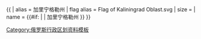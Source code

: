 {{ {{{1<noinclude>|country showdata</noinclude>}}}
| alias = 加里宁格勒州
| flag alias = Flag of Kaliningrad Oblast.svg
| size = {{{size|}}}
| name = {{#if: {{{name|}}} | {{{name|}}} | 加里宁格勒州 }}
}}<noinclude>
[[Category:俄罗斯行政区划资料模板]]
</noinclude>